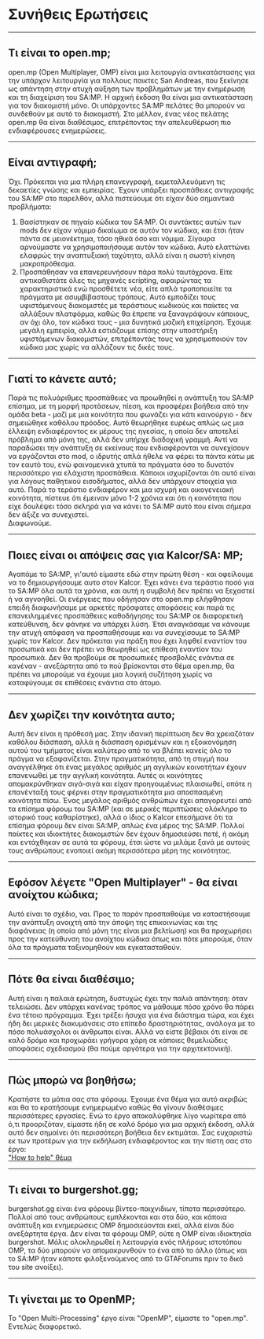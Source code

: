 <h1>Συνήθεις Ερωτήσεις</h1>

<hr />
<h2>Τι είναι το open.mp;</h2>
open.mp (Open Multiplayer, OMP) είναι μια λειτουργία αντικατάστασης για την υπάρχον λειτουργία για πολλους παικτες San Andreas, που ξεκίνησε ως απάντηση στην ατυχή αύξηση των προβλημάτων με την ενημέρωση και τη διαχείριση του SA:MP. Η αρχική έκδοση θα είναι μια αντικατάσταση για τον διακομιστή μόνο. Οι υπάρχοντες SA:MP πελάτες θα μπορούν να συνδεθούν με αυτό το διακομιστή. Στο μέλλον, ένας νέος πελάτης open.mp θα είναι διαθέσιμος, επιτρέποντας την απελευθέρωση πιο ενδιαφέρουσες ενημερώσεις.
<hr />
<h2>Είναι αντιγραφή;</h2>
Όχι. Πρόκειται για μια πλήρη επανεγγραφή, εκμεταλλευόμενη τις δεκαετίες γνώσης και εμπειρίας. Έχουν υπάρξει προσπάθειες αντιγραφής του SA:MP στο παρελθόν, αλλά πιστεύουμε ότι είχαν δύο σημαντικά προβλήματα:
<ol>
  <li>Βασίστηκαν σε πηγαίο κώδικα του SA:MP. Οι συντάκτες αυτών των mods δεν είχαν νόμιμο δικαίωμα σε αυτόν τον κώδικα, και έτσι ήταν πάντα σε μειονέκτημα, τόσο ηθικά όσο και νόμιμα. Σίγουρα αρνούμαστε να χρησιμοποιήσουμε αυτόν τον κώδικα. Αυτό ελαττώνει ελαφρώς την αναπτυξιακή ταχύτητα, αλλά είναι η σωστή κίνηση μακροπρόθεσμα.</li>
  <li>Προσπάθησαν να επανερευνήσουν πάρα πολύ ταυτόχρονα. Είτε αντικαθιστάτε όλες τις μηχανές scripting, αφαιρώντας τα χαρακτηριστικά ενώ προσθέτετε νέα, είτε απλά τροποποιείτε τα πράγματα με ασυμβίβαστους τρόπους. Αυτό εμποδίζει τους υφιστάμενους διακομιστές με τεράστιους κωδικούς και παίκτες να αλλάξουν πλατφόρμα, καθώς θα έπρεπε να ξαναγράψουν κάποιους, αν όχι όλο, τον κώδικα τους - μια δυνητικά μαζική επιχείρηση. Έχουμε μεγάλη εμπειρία, αλλά εστιάζουμε επίσης στην υποστήριξη υφιστάμενων διακομιστών, επιτρέποντάς τους να χρησιμοποιούν τον κώδικα μας χωρίς να αλλάζουν τις δικές τους.</li>
</ol>
<hr />
<h2>Γιατί το κάνετε αυτό;</h2>
Παρά τις πολυάριθμες προσπάθειες να προωθηθεί η ανάπτυξη του SA:MP επίσημα, με τη μορφή προτάσεων, πίεση, και προσφέρει βοήθεια από την ομάδα beta - μαζί με μια κοινότητα που φωνάζει για κάτι καινούργιο - δεν σημειώθηκε καθόλου πρόοδος. Αυτό θεωρήθηκε ευρέως απλώς ως μια έλλειψη ενδιαφέροντος εκ μέρους της ηγεσίας, η οποία δεν αποτελεί πρόβλημα από μόνη της, αλλά δεν υπήρχε διαδοχική γραμμή. Αντί να παραδώσει την ανάπτυξη σε εκείνους που ενδιαφέρονται να συνεχίσουν να εργάζονται στο mod, ο ιδρυτής απλά ήθελε να φέρει τα πάντα κάτω με τον εαυτό του, ενώ φαινομενικά χτυπά τα πράγματα όσο το δυνατόν περισσότερο για ελάχιστη προσπάθεια. Κάποιοι ισχυρίζονται ότι αυτό είναι για λόγους παθητικού εισοδήματος, αλλά δεν υπάρχουν στοιχεία για αυτό. Παρά το τεράστιο ενδιαφέρον και μια ισχυρή και οικογενειακή κοινότητα, πίστευε ότι έμειναν μόνο 1-2 χρόνια και ότι η κοινότητα που είχε δουλέψει τόσο σκληρά για να κάνει τo SA:MP αυτό που είναι σήμερα δεν άξιζε να συνεχιστεί.
<br />
Διαφωνούμε.
<hr />
<h2>Ποιες είναι οι απόψεις σας για Kalcor/SA: MP;</h2>
Αγαπάμε το SA:MP, γι'αυτό είμαστε εδώ στην πρώτη θέση - και οφείλουμε να το δημιουργήσουμε αυτο στον Kalcor. Έχει κάνει ένα τεράστιο ποσό για το SA:MP όλα αυτά τα χρόνια, και αυτή η συμβολή δεν πρέπει να ξεχαστεί ή να αγνοηθεί. Οι ενέργειες που οδήγησαν στο open.mp ελήφθησαν επειδή διαφωνήσαμε με αρκετές πρόσφατες αποφάσεις και παρά τις επανειλημμένες προσπάθειες καθοδήγησης του SA:MP σε διαφορετική κατεύθυνση, δεν φάνηκε να υπάρχει λύση. Έτσι αναγκάσαμε να κάνουμε την ατυχή απόφαση να προσπαθήσουμε και να συνεχίσουμε το SA:MP χωρίς τον Kalcor. Δεν πρόκειται για πράξη που έχει ληφθεί εναντίον του προσωπικά και δεν πρέπει να θεωρηθεί ως επίθεση εναντίον του προσωπικά. Δεν θα προβούμε σε προσωπικές προσβολές ενάντια σε κανέναν - ανεξάρτητα από το πού βρίσκονται στο θέμα open.mp, θα πρέπει να μπορούμε να έχουμε μια λογική συζήτηση χωρίς να καταφύγουμε σε επιθέσεις ενάντια στο άτομο.
<hr />
<h2>Δεν χωρίζει την κοινότητα αυτο;</h2>
Αυτή δεν είναι η πρόθεσή μας. Στην ιδανική περίπτωση δεν θα χρειαζόταν καθόλου διάσπαση, αλλά η διάσπαση ορισμένων και η εξοικονόμηση αυτού του τμήματος είναι καλύτερο από το να βλέπει κανείς όλο το πράγμα να εξαφανίζεται. Στην πραγματικότητα, από τη στιγμή που αναγγέλθηκε ότι ένας μεγάλος αριθμός μη αγγλικών κοινοτήτων έχουν επανενωθεί με την αγγλική κοινότητα. Αυτές οι κοινότητες απομακρύνθηκαν σιγά-σιγά και είχαν προηγουμένως πλαισιωθεί, οπότε η επανένταξή τους φέρνει στην πραγματικότητα μια αποσπασμένη κοινότητα πίσω. Ένας μεγάλος αριθμός ανθρώπων έχει απαγορευτεί από τα επίσημα φόρουμ του SA:MP (και σε μερικές περιπτώσεις ολόκληρο το ιστορικό τους καθαρίστηκε), αλλά ο ίδιος ο Kalcor επεσήμανε ότι τα επίσημα φόρουμ δεν είναι SA:MP, απλώς ένα μέρος της SA:MP. Πολλοί παίκτες και ιδιοκτήτες διακομιστών δεν έχουν δημοσιεύσει ποτέ, ή ακόμη και εντάχθηκαν σε αυτά τα φόρουμ, έτσι ώστε να μιλάμε ξανά με αυτούς τους ανθρώπους ενοποιεί ακόμη περισσότερα μέρη της κοινότητας.
<hr />
<h2>Εφόσον λέγετε "Open Multiplayer" - θα είναι ανοίχτου κώδικα;</h2>
Αυτό είναι το σχέδιο, ναι. Προς το παρόν προσπαθούμε να καταστήσουμε την ανάπτυξη ανοιχτή από την άποψη της επικοινωνίας και της διαφάνειας (η οποία από μόνη της είναι μια βελτίωση) και θα προχωρήσει προς την κατεύθυνση του ανοίχτου κώδικα όπως και πότε μπορούμε, όταν όλα τα πράγματα ταξινομηθούν και εγκατασταθούν.
<hr />
<h2>Πότε θα είναι διαθέσιμο;</h2>
Αυτή είναι η παλαιά ερώτηση, δυστυχώς έχει την παλιά απάντηση: όταν τελειώσει. Δεν υπάρχει κανένας τρόπος να μάθουμε πόσο χρόνο θα πάρει ένα τέτοιο πρόγραμμα. Έχει τρέξει ήσυχα για ένα διάστημα τώρα, και έχει ήδη δει μερικές διακυμάνσεις στο επίπεδο δραστηριότητας, ανάλογα με το πόσο πολυάσχολοι οι άνθρωποι είναι. Αλλά να είστε βέβαιοι ότι είναι σε καλό δρόμο και προχωράει γρήγορα χάρη σε κάποιες θεμελιώδεις αποφάσεις σχεδιασμού (θα πούμε αργότερα για την αρχιτεκτονική).
<hr />
<h2>Πώς μπορώ να βοηθήσω;</h2>
Κρατήστε τα μάτια σας στα φόρουμ. Έχουμε ένα θέμα για αυτό ακριβώς και θα το κρατήσουμε ενημερωμένο καθώς θα γίνουν διαθέσιμες περισσότερες εργασίες. Ενώ το έργο αποκαλύφθηκε λίγο νωρίτερα από ό,τι προοριζόταν, είμαστε ήδη σε καλό δρόμο για μια αρχική έκδοση, αλλά αυτό δεν σημαίνει ότι περισσότερη βοήθεια δεν εκτιμάται. Σας ευχαριστώ εκ των προτέρων για την εκδήλωση ενδιαφέροντος και την πίστη σας στο έργο:
<br />
<a href="https://forum.open.mp/showthread.php?tid=99">
  <u>"How to help" θέμα</u>
</a>
<hr />
<h2>Τι είναι το burgershot.gg;</h2>
burgershot.gg είναι ένα φόρουμ βίντεο-παιχνιδιων, τίποτα περισσότερο. Πολλοί από τους ανθρώπους εμπλέκονται και στα δύο, και κάποια ανάπτυξη και ενημερώσεις OMP δημοσιεύονται εκεί, αλλά είναι δύο ανεξάρτητα έργα. Δεν είναι τα φόρουμ OMP, ούτε η OMP είναι ιδιοκτησία burgershot. Μόλις ολοκληρωθεί η λειτουργία ενός πλήρους ιστοτόπου OMP, τα δύο μπορούν να απομακρυνθούν το ένα από το άλλο (όπως και το SA:MP ήταν κάποτε φιλοξενούμενος από το GTAForums πριν το δικό του site ανοίξει).
<hr />
<h2>Τι γίνεται με το OpenMP;</h2>
Το "Open Multi-Processing" έργο είναι "OpenMP", είμαστε το "open.mp". Εντελώς διαφορετικό.
